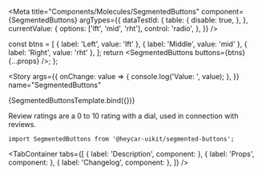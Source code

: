 

<!-- Meta -->

<Meta
  title="Components/Molecules/SegmentedButtons"
  component={SegmentedButtons}
  argTypes={{
    dataTestId: {
      table: {
        disable: true,
      },
    },
    currentValue: {
      options: ['lft', 'mid', 'rht'],
      control: 'radio',
    },
  }}
/>

  const btns = [
    { label: 'Left', value: 'lft' },
    { label: 'Middle', value: 'mid' },
    { label: 'Right', value: 'rht' },
  ];
  return <SegmentedButtons buttons={btns} {...props} />;
};

<!-- Canvas -->

<Story
  args={{
    onChange: value => {
      console.log('Value: ', value);
    },
  }}
  name="SegmentedButtons"
>
  {SegmentedButtonsTemplate.bind({})}
</Story>

<!-- Docs -->

<ComponentHeader
  name="SegmentedButtons"
  version={version}
  stage={1}
  design="https://www.figma.com/file/rrvkvQEoVTOHa7MzyKSaoz/Design-system?node-id=11667-213068&t=cdniDk8YJcZcnIwr-0"
/>

Review ratings are a 0 to 10 rating with a dial, used in connection with reviews.

```tsx
import SegmentedButtons from '@heycar-uikit/segmented-buttons';
```

<!-- Description -->

<TabContainer
  tabs={[
    { label: 'Description', component: <Description /> },
    { label: 'Props', component: <Props of={SegmentedButtons} /> },
    { label: 'Changelog', component: <Changelog /> },
  ]}
/>
